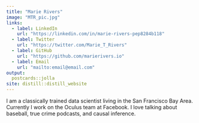 ```yaml
---
title: "Marie Rivers"
image: "MTR_pic.jpg"
links:
  - label: LinkedIn
    url: "https://linkedin.com/in/marie-rivers-pep8284b118"
  - label: Twitter
    url: "https://twitter.com/Marie_T_Rivers"
  - label: GitHub
    url: "https://github.com/marierivers.io"
  - label: Email
    url: "mailto:email@email.com"
output:
  postcards::jolla
site: distill::distill_website
---
```

 
I am a classically trained data scientist living in the San Francisco Bay Area. 
Currently I work on the Oculus team at Facebook. I love talking about baseball, 
true crime podcasts, and causal inference.
